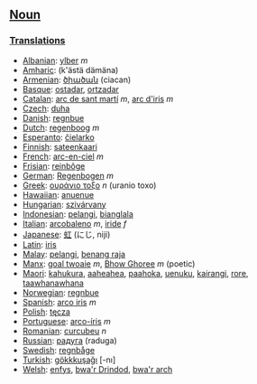 ==[[Noun]]==

===[[Translation]]s===
*[[Albanian]]: [[ylber]] ''m''
*[[Amharic]]: [[]] (k'ästä dämäna)
*[[Armenian]]: [[ծիածան]] (ciacan)
*[[Basque]]: [[ostadar]], [[ortzadar]]
*[[Catalan]]: [[arc de sant martí]] ''m'', [[arc d'iris]] ''m''
*[[Czech]]: [[duha]]
*[[Danish]]: [[regnbue]]
*[[Dutch]]: [[regenboog]] ''m''
*[[Esperanto]]: [[ĉielarko]]
*[[Finnish]]: [[sateenkaari]]
*[[French]]: [[arc-en-ciel]] ''m''
*[[Frisian]]: [[reinbôge]]
*[[German]]: [[Regenbogen]] ''m''
*[[Greek]]: [[ουράνιο τοξο]] ''n'' (uranio toxo)
*[[Hawaiian]]: [[anuenue]]
*[[Hungarian]]: [[szivárvany]]
*[[Indonesian]]: [[pelangi]], [[bianglala]]
*[[Italian]]: [[arcobaleno]] ''m'', [[iride]] ''f''
*[[Japanese]]: [[虹]] (にじ, niji)
*[[Latin]]: [[iris]]
*[[Malay]]: [[pelangi]], [[benang raja]]
*[[Manx]]: [[goal twoaie]] ''m'', [[Bhow Ghoree]] ''m'' (poetic)
*[[Maori]]: [[kahukura]], [[aaheahea]], [[paahoka]], [[uenuku]], [[kairangi]], [[rore]], [[taawhanawhana]]
*[[Norwegian]]: [[regnbue]]
*[[Spanish]]: [[arco iris]] ''m''
*[[Polish]]: [[tęcza]]
*[[Portuguese]]: [[arco-íris]] ''m''
*[[Romanian]]: [[curcubeu]] ''n''
*[[Russian]]: [[радуга]] (raduga)
*[[Swedish]]: [[regnbåge]]
*[[Turkish]]: [[gökkkuşağı]] [-nı]
*[[Welsh]]: [[enfys]], [[bwa'r Drindod]], [[bwa'r arch]]